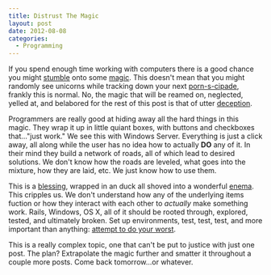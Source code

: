 ```yaml
---
title: Distrust The Magic
layout: post
date: 2012-08-08
categories:
  - Programming
---
```


If you spend enough time working with computers there is a good chance
you might [stumble][1] onto some [magic][2]. This doesn't mean that you
might randomly see unicorns while tracking down your next [porn-s-cipade][3],
frankly this is normal. No, the magic that will be reamed on, neglected,
yelled at, and belabored for the rest of this post is that of utter
[deception][4].

Programmers are really good at hiding away all the hard things in this
magic. They wrap it up in little quiant boxes, with buttons and
checkboxes that..."just work." We see this with Windows Server.
Everything is just a click away, all along while the user has no idea
how to actually __DO__ any of it. In their mind they build a network of
roads, all of which lead to desired solutions. We don't know how the
roads are leveled, what goes into the mixture, how they are laid, etc.
We just know how to use them.

This is a [blessing][5], wrapped in an duck all shoved into a
wonderful [enema][6]. This cripples us. We don't understand how any of
the underlying items fuction or how they interact with each other to
_actually_ make something work. Rails, Windows, OS X, all of it should
be rooted through, explored, tested, and ultimately broken. Set up
environments, test, test, test, and more important than anything:
[attempt to do your worst][7].

This is a really complex topic, one that can't be put to justice with
just one post. The plan? Extrapolate the magic further and smatter it
throughout a couple more posts. Come back tomorrow...or whatever.

[1]: http://tremendousnews.com/wp-content/uploads/2009/10/drunk-urinal.jpg
[2]: http://2.bp.blogspot.com/-GTXZyOmzHaA/TfHMTu4JfOI/AAAAAAAAAzo/BQ7pgmBblno/s1600/finkle_630x_2.jpg
[3]: https://www.airtime.com/
[4]: #
[5]: http://cloudbacon.com
[6]: http://supershopsite.com/product_image/Pet/merrick-turducken-dog-food-case-of-24-55oz-cans.jpg
[7]: http://youtu.be/-JFfN5pKzFU
